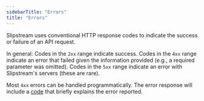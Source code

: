 ```yaml
---
sidebarTitle: "Errors"
title: "Errors"
---
```


Slipstream uses conventional HTTP response codes to indicate the success or failure of an API request. 

In general: Codes in the `2xx` range indicate success. Codes in the `4xx` range indicate an error that failed given the information provided (e.g., a required parameter was omitted). Codes in the `5xx` range indicate an error with Slipstream's servers (these are rare).

Most `4xx` errors can be handled programmatically. The error response will include a [code](#) that briefly explains the error reported.
